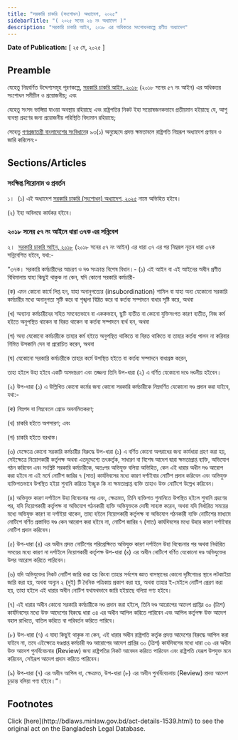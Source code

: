 ```yaml
---
title: "সরকারি চাকরি (সংশোধন) অধ্যাদেশ, ২০২৫"
sidebarTitle: "( ২০২৫ সনের ২৬ নং অধ্যাদেশ )"
description: "সরকারি চাকরি আইন, ২০১৮ এর অধিকতর সংশোধনকল্পে প্রণীত অধ্যাদেশ"
---
```


**Date of Publication:** [ ২৫ মে, ২০২৫ ]

## Preamble

যেহেতু নিম্নবর্ণিত উদ্দেশ্যসমূহ পূরণকল্পে, [সরকারি চাকরি আইন, ২০১৮](/laws/act-1271 "সরকারি চাকরি আইন, ২০১৮") (২০১৮ সনের ৫৭ নং আইন) এর অধিকতর সংশোধন সমীচীন ও প্রয়োজনীয়; এবং

যেহেতু সংসদ ভাঙ্গিয়া যাওয়া অবস্থায় রহিয়াছে এবং রাষ্ট্রপতির নিকট ইহা সন্তোষজনকভাবে প্রতীয়মান হইয়াছে যে, আশু ব্যবস্থা গ্রহণের জন্য প্রয়োজনীয় পরিস্থিতি বিদ্যমান রহিয়াছে;

সেহেতু [গণপ্রজাতন্ত্রী বাংলাদেশের সংবিধান](/act-957.html "গণপ্রজাতন্ত্রী বাংলাদেশের সংবিধান")ের ৯৩(১) অনুচ্ছেদে প্রদত্ত ক্ষমতাবলে রাষ্ট্রপতি নিম্নরূপ অধ্যাদেশ প্রণয়ন ও জারি করিলেন:-

## Sections/Articles

### সংক্ষিপ্ত শিরোনাম ও প্রবর্তন

১।  (১) এই অধ্যাদেশ [সরকারি চাকরি (সংশোধন) অধ্যাদেশ, ২০২৫](/laws/act-1539 "সরকারি চাকরি (সংশোধন) অধ্যাদেশ, ২০২৫") নামে অভিহিত হইবে।

(২) ইহা অবিলম্বে কার্যকর হইবে।

### ২০১৮ সনের ৫৭ নং আইনে ধারা ৩৭ক এর সন্নিবেশ

২।  [সরকারি চাকরি আইন, ২০১৮](/laws/act-1271 "সরকারি চাকরি আইন, ২০১৮") (২০১৮ সনের ৫৭ নং আইন) এর ধারা ৩৭ এর পর নিম্নরূপ নূতন ধারা ৩৭ক সন্নিবেশিত হইবে, যথা:-

“৩৭ক। সরকারি কর্মচারীদের আচরণ ও দণ্ড সংক্রান্ত বিশেষ বিধান।- (১) এই আইন বা এই আইনের অধীন প্রণীত বিধিমালায় যাহা কিছুই থাকুক না কেন, যদি কোনো সরকারি কর্মচারী-

(ক) এমন কোনো কার্যে লিপ্ত হন, যাহা অনানুগত্যের (insubordination) শামিল বা যাহা অন্য যেকোনো সরকারি কর্মচারীর মধ্যে অনানুগত্য সৃষ্টি করে বা শৃঙ্খলা বিঘ্নিত করে বা কর্তব্য সম্পাদনে বাধার সৃষ্টি করে, অথবা

(খ) অন্যান্য কর্মচারীদের সহিত সমবেতভাবে বা এককভাবে, ছুটি ব্যতীত বা কোনো যুক্তিসংগত কারণ ব্যতীত, নিজ কর্ম হইতে অনুপস্থিত থাকেন বা বিরত থাকেন বা কর্তব্য সম্পাদনে ব্যর্থ হন, অথবা

(গ) অন্য যেকোনো কর্মচারীকে তাহার কর্ম হইতে অনুপস্থিত থাকিতে বা বিরত থাকিতে বা তাহার কর্তব্য পালন না করিবার নিমিত্ত উসকানি দেন বা প্ররোচিত করেন, অথবা

(ঘ) যেকোনো সরকারি কর্মচারীকে তাহার কর্মে উপস্থিত হইতে বা কর্তব্য সম্পাদনে বাধাগ্রস্ত করেন,

তাহা হইলে উহা হইবে একটি অসদাচরণ এবং তজ্জন্য তিনি উপ-ধারা (২) এ বর্ণিত যেকোনো দণ্ডে দণ্ডনীয় হইবেন।

(২) উপ-ধারা (১) এ উল্লিখিত কোনো কর্মের জন্য কোনো সরকারি কর্মচারীকে নিম্নবর্ণিত যেকোনো দণ্ড প্রদান করা যাইবে, যথা:-

(ক) নিম্নপদ বা নিম্নবেতন গ্রেডে অবনমিতকরণ;

(খ) চাকরি হইতে অপসারণ; এবং

(গ) চাকরি হইতে বরখাস্ত।

(৩) যেক্ষেত্রে কোনো সরকারি কর্মচারীর বিরুদ্ধে উপ-ধারা (১) এ বর্ণিত কোনো অপরাধের জন্য কার্যধারা গ্রহণ করা হয়, সেইক্ষেত্রে নিয়োগকারী কর্তৃপক্ষ অথবা এতদুদ্দেশ্যে তৎকর্তৃক, সাধারণ বা বিশেষ আদেশ দ্বারা ক্ষমতাপ্রাপ্ত ব্যক্তি, অভিযোগ গঠন করিবেন এবং সংশ্লিষ্ট সরকারি কর্মচারীকে, অতঃপর অভিযুক্ত বলিয়া অভিহিত, কেন এই ধারার অধীন দণ্ড আরোপ করা হইবে না এই মর্মে নোটিশ জারির ৭ (সাত) কার্যদিবসের মধ্যে কারণ দর্শাইবার নোটিশ প্রদান করিবেন এবং অভিযুক্ত ব্যক্তিগতভাবে উপস্থিত হইয়া শুনানি করিতে ইচ্ছুক কি না ক্ষমতাপ্রাপ্ত ব্যক্তি তাহাও উক্ত নোটিশে উল্লেখ করিবেন।

(৪) অভিযুক্ত কারণ দর্শাইলে উহা বিবেচনার পর এবং, ক্ষেত্রমত, তিনি ব্যক্তিগত শুনানিতে উপস্থিত হইলে শুনানি গ্রহণের পর, যদি নিয়োগকারী কর্তৃপক্ষ বা অভিযোগ গঠনকারী ব্যক্তি অভিযুক্তকে দোষী সাব্যস্ত করেন, অথবা যদি নির্ধারিত সময়ের মধ্যে অভিযুক্ত কারণ না দর্শাইয়া থাকেন, তাহা হইলে নিয়োগকারী কর্তৃপক্ষ বা অভিযোগ গঠনকারী ব্যক্তি নোটিশের মাধ্যমে নোটিশে বর্ণিত প্রস্তাবিত দণ্ড কেন আরোপ করা হইবে না, নোটিশ জারির ৭ (সাত) কার্যদিবসের মধ্যে উহার কারণ দর্শাইবার নোটিশ প্রদান করিবেন।

(৫) উপ-ধারা (৪) এর অধীন প্রদত্ত নোটিশের পরিপ্রেক্ষিতে অভিযুক্ত কারণ দর্শাইলে উহা বিবেচনার পর অথবা নির্ধারিত সময়ের মধ্যে কারণ না দর্শাইলে নিয়োগকারী কর্তৃপক্ষ উপ-ধারা (৪) এর অধীন নোটিশে বর্ণিত যেকোনো দণ্ড অভিযুক্তের উপর আরোপ করিতে পারিবেন।

(৬) যদি অভিযুক্তের নিকট নোটিশ জারি করা হয় কিংবা তাহার সর্বশেষ জ্ঞাত বাসস্থানের কোনো দৃষ্টিগোচর স্থানে লটকাইয়া জারি করা হয়, অথবা অন্যূন ২ (দুই) টি দৈনিক পত্রিকায় প্রকাশ করা হয়, অথবা তাহার ই-মেইলে নোটিশ প্রেরণ করা হয়, তাহা হইলে এই ধারার অধীন নোটিশ যথাযথভাবে জারি হইয়াছে বলিয়া গণ্য হইবে।

(৭) এই ধারার অধীন কোনো সরকারি কর্মচারীকে দণ্ড প্রদান করা হইলে, তিনি দণ্ড আরোপের আদেশ প্রাপ্তির ৩০ (ত্রিশ) কার্যদিবসের মধ্যে উক্ত আদেশের বিরুদ্ধে ধারা ৩৪ এর অধীন আপিল করিতে পারিবেন এবং আপিল কর্তৃপক্ষ উক্ত আদেশ বহাল রাখিতে, বাতিল করিতে বা পরিবর্তন করিতে পারিবে।

(৮) উপ-ধারা (৭) এ যাহা কিছুই থাকুক না কেন, এই ধারার অধীন রাষ্ট্রপতি কর্তৃক প্রদত্ত আদেশের বিরুদ্ধে আপিল করা যাইবে না, তবে এইক্ষেত্রে দণ্ডপ্রাপ্ত কর্মচারী দণ্ড আরোপের আদেশ প্রাপ্তির ৩০ (ত্রিশ) কার্যদিবসের মধ্যে ধারা ৩৬ এর অধীন উক্ত আদেশ পুনর্বিবেচনার (Review) জন্য রাষ্ট্রপতির নিকট আবেদন করিতে পারিবেন এবং রাষ্ট্রপতি যেরূপ উপযুক্ত মনে করিবেন, সেইরূপ আদেশ প্রদান করিতে পারিবেন।

(৯) উপ-ধারা (৭) এর অধীন আপিল বা, ক্ষেত্রমত, উপ-ধারা (৮) এর অধীন পুনর্বিবেচনায় (Review) প্রদত্ত আদেশ চূড়ান্ত বলিয়া গণ্য হইবে।”।

## Footnotes

<Note>
  Click [here](http://bdlaws.minlaw.gov.bd/act-details-1539.html) to see the original act on the Bangladesh Legal Database.
</Note>
